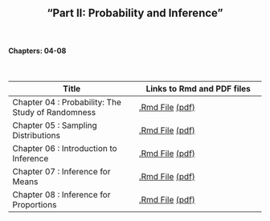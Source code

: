 <h2>
<center>
"Part II: Probability and Inference"
</center>
</h2>

</br>
<h4><right>Chapters: 04-08</right></h4>
</br>




Title  | Links to Rmd and PDF files
------------- | -------------
Chapter 04 : Probability: The Study of Randomness | <a href='chapters/Chapter04.Rmd'>.Rmd File</a> <a href='Chapter04.pdf'>(pdf)</a>
Chapter 05 : Sampling Distributions | <a href='chapters/Chapter05.Rmd'>.Rmd File</a> <a href='Chapter05.pdf'>(pdf)</a>
Chapter 06 : Introduction to Inference | <a href='chapters/Chapter06.Rmd'>.Rmd File</a> <a href='Chapter06.pdf'>(pdf)</a>
Chapter 07 : Inference for Means | <a href='chapters/Chapter07.Rmd'>.Rmd File</a> <a href='Chapter07.pdf'>(pdf)</a>
Chapter 08 : Inference for Proportions | <a href='chapters/Chapter08.Rmd'>.Rmd File</a> <a href='Chapter08.pdf'>(pdf)</a>



